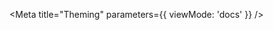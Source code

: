 
<Meta
  title="Theming"
  parameters={{
    viewMode: 'docs'
  }}
/>

<section className="theme-container">
  <section className="theme-preview">
    <ThemingPreview stories={[
      {
        id: 'usecases-authentication-change-password--change-password',
        name: 'Change password'
      },
      {
        id: 'usecases-progress-indicators--toolbar',
        name: 'Toolbar'
      },
      {
        id: 'usecases-settings--wifi',
        name: 'Wi-Fi'
      },
      {
        id: 'usecases-settings--generic',
        name: 'Settings'
      }
    ]} />
  </section>
  <section className="theme-settings">
    <ThemingSettings />
  </section>
</section>
